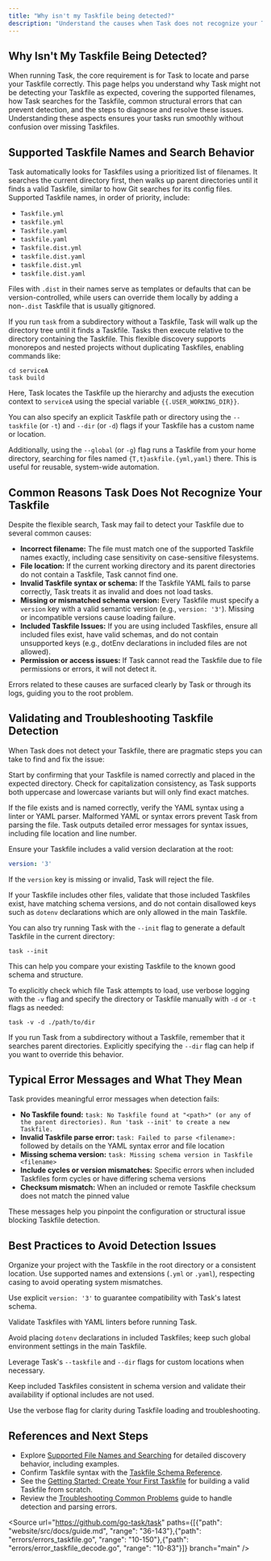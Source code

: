 ```yaml
---
title: "Why isn't my Taskfile being detected?"
description: "Understand the causes when Task does not recognize your Taskfile, including supported Taskfile names, required file locations, and common errors in Taskfile structure. Learn the steps to validate and fix detection problems so tasks can be executed successfully."
---
```


## Why Isn't My Taskfile Being Detected?

When running Task, the core requirement is for Task to locate and parse your Taskfile correctly. This page helps you understand why Task might not be detecting your Taskfile as expected, covering the supported filenames, how Task searches for the Taskfile, common structural errors that can prevent detection, and the steps to diagnose and resolve these issues. Understanding these aspects ensures your tasks run smoothly without confusion over missing Taskfiles.

## Supported Taskfile Names and Search Behavior

Task automatically looks for Taskfiles using a prioritized list of filenames. It searches the current directory first, then walks up parent directories until it finds a valid Taskfile, similar to how Git searches for its config files. Supported Taskfile names, in order of priority, include:

- `Taskfile.yml`
- `taskfile.yml`
- `Taskfile.yaml`
- `taskfile.yaml`
- `Taskfile.dist.yml`
- `taskfile.dist.yaml`
- `taskfile.dist.yml`
- `taskfile.dist.yaml`

Files with `.dist` in their names serve as templates or defaults that can be version-controlled, while users can override them locally by adding a non-`.dist` Taskfile that is usually gitignored. 

If you run `task` from a subdirectory without a Taskfile, Task will walk up the directory tree until it finds a Taskfile. Tasks then execute relative to the directory containing the Taskfile. This flexible discovery supports monorepos and nested projects without duplicating Taskfiles, enabling commands like:

```shell
cd serviceA
task build
```

Here, Task locates the Taskfile up the hierarchy and adjusts the execution context to `serviceA` using the special variable `{{.USER_WORKING_DIR}}`.

You can also specify an explicit Taskfile path or directory using the `--taskfile` (or `-t`) and `--dir` (or `-d`) flags if your Taskfile has a custom name or location.

Additionally, using the `--global` (or `-g`) flag runs a Taskfile from your home directory, searching for files named `{T,t}askfile.{yml,yaml}` there. This is useful for reusable, system-wide automation.

## Common Reasons Task Does Not Recognize Your Taskfile

Despite the flexible search, Task may fail to detect your Taskfile due to several common causes:

- **Incorrect filename:** The file must match one of the supported Taskfile names exactly, including case sensitivity on case-sensitive filesystems.
- **File location:** If the current working directory and its parent directories do not contain a Taskfile, Task cannot find one.
- **Invalid Taskfile syntax or schema:** If the Taskfile YAML fails to parse correctly, Task treats it as invalid and does not load tasks.
- **Missing or mismatched schema version:** Every Taskfile must specify a `version` key with a valid semantic version (e.g., `version: '3'`). Missing or incompatible versions cause loading failure.
- **Included Taskfile Issues:** If you are using included Taskfiles, ensure all included files exist, have valid schemas, and do not contain unsupported keys (e.g., dotEnv declarations in included files are not allowed).
- **Permission or access issues:** If Task cannot read the Taskfile due to file permissions or errors, it will not detect it.

Errors related to these causes are surfaced clearly by Task or through its logs, guiding you to the root problem.

## Validating and Troubleshooting Taskfile Detection

When Task does not detect your Taskfile, there are pragmatic steps you can take to find and fix the issue:

Start by confirming that your Taskfile is named correctly and placed in the expected directory. Check for capitalization consistency, as Task supports both uppercase and lowercase variants but will only find exact matches.

If the file exists and is named correctly, verify the YAML syntax using a linter or YAML parser. Malformed YAML or syntax errors prevent Task from parsing the file. Task outputs detailed error messages for syntax issues, including file location and line number.

Ensure your Taskfile includes a valid version declaration at the root:

```yaml
version: '3'
```

If the `version` key is missing or invalid, Task will reject the file.

If your Taskfile includes other files, validate that those included Taskfiles exist, have matching schema versions, and do not contain disallowed keys such as `dotenv` declarations which are only allowed in the main Taskfile.

You can also try running Task with the `--init` flag to generate a default Taskfile in the current directory:

```shell
task --init
```

This can help you compare your existing Taskfile to the known good schema and structure.

To explicitly check which file Task attempts to load, use verbose logging with the `-v` flag and specify the directory or Taskfile manually with `-d` or `-t` flags as needed:

```shell
task -v -d ./path/to/dir
```

If you run Task from a subdirectory without a Taskfile, remember that it searches parent directories. Explicitly specifying the `--dir` flag can help if you want to override this behavior.

## Typical Error Messages and What They Mean

Task provides meaningful error messages when detection fails:

- **No Taskfile found:** `task: No Taskfile found at "<path>" (or any of the parent directories). Run 'task --init' to create a new Taskfile.`
- **Invalid Taskfile parse error:** `task: Failed to parse <filename>:` followed by details on the YAML syntax error and file location
- **Missing schema version:** `task: Missing schema version in Taskfile <filename>`
- **Include cycles or version mismatches:** Specific errors when included Taskfiles form cycles or have differing schema versions
- **Checksum mismatch:** When an included or remote Taskfile checksum does not match the pinned value

These messages help you pinpoint the configuration or structural issue blocking Taskfile detection.

## Best Practices to Avoid Detection Issues

Organize your project with the Taskfile in the root directory or a consistent location. Use supported names and extensions (`.yml` or `.yaml`), respecting casing to avoid operating system mismatches.

Use explicit `version: '3'` to guarantee compatibility with Task's latest schema.

Validate Taskfiles with YAML linters before running Task.

Avoid placing `dotenv` declarations in included Taskfiles; keep such global environment settings in the main Taskfile.

Leverage Task's `--taskfile` and `--dir` flags for custom locations when necessary.

Keep included Taskfiles consistent in schema version and validate their availability if optional includes are not used.

Use the verbose flag for clarity during Taskfile loading and troubleshooting.

## References and Next Steps

- Explore [Supported File Names and Searching](https://taskfile.dev/#/usage?id=running-taskfiles) for detailed discovery behavior, including examples.
- Confirm Taskfile syntax with the [Taskfile Schema Reference](/website/src/docs/reference/schema.md).
- See the [Getting Started: Create Your First Taskfile](/guides/core-workflows/quickstart-create-taskfile) for building a valid Taskfile from scratch.
- Review the [Troubleshooting Common Problems](/getting-started/troubleshooting-quick-fixes/troubleshooting-common-problems) guide to handle detection and parsing errors.

<Source url="https://github.com/go-task/task" paths={[{"path": "website/src/docs/guide.md", "range": "36-143"},{"path": "errors/errors_taskfile.go", "range": "10-150"},{"path": "errors/error_taskfile_decode.go", "range": "10-83"}]} branch="main" />
